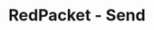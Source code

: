 ---
title: 'RedPacket - Send'
openapi: '/en/api-reference/openapi-en.json POST /redpacket/v1/{chain}/send'
---
